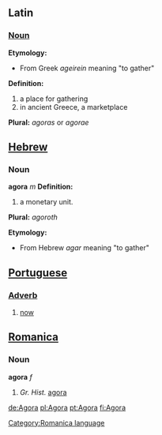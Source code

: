 ==Latin==
=== [[Noun]] ===

'''Etymology:'''
* From Greek ''ageirein'' meaning "to gather"

'''Definition:'''
# a place for gathering
# in ancient Greece, a marketplace 

'''Plural:''' ''agoras'' or ''agorae'' 


==[[Hebrew]]==
===Noun===
'''agora''' ''m''
'''Definition:'''
# a monetary unit.
'''Plural:''' ''agoroth'' 

'''Etymology:'''
* From Hebrew ''agar'' meaning "to gather"

== [[Portuguese]] ==
=== [[Adverb]] ===
# [[now]]

==[[Romanica]]==
[[Category:Romanica language]]
===Noun===
'''agora''' ''f''
#''Gr. Hist.'' [[agora]]

[[de:Agora]]
[[pl:Agora]]
[[pt:Agora]]
[[fi:Agora]]